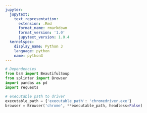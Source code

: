 ```yaml
---
jupyter:
  jupytext:
    text_representation:
      extension: .Rmd
      format_name: rmarkdown
      format_version: '1.0'
      jupytext_version: 1.0.4
  kernelspec:
    display_name: Python 3
    language: python
    name: python3
---
```


```python
# Dependencies 
from bs4 import BeautifulSoup
from splinter import Browser
import pandas as pd
import requests
```

```python
# executable path to driver 
executable_path = {'executable_path': 'chromedriver.exe'}
browser = Browser('chrome', **executable_path, headless=False)
```

```python

```
